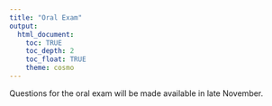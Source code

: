 ```yaml
---
title: "Oral Exam"
output: 
  html_document:
    toc: TRUE
    toc_depth: 2
    toc_float: TRUE
    theme: cosmo
---
```


<!-- ### [**Download the oral exam questions here.**](oral exam.docx) -->

<!-- The oral exam will take place between December 7 and December 11.  -->
<!-- If you have not already signed up for a time to take the oral exam, please email Sara.  -->

Questions for the oral exam will be made available in late November. 